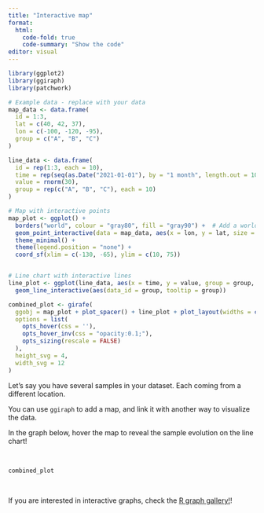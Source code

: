 ```yaml
---
title: "Interactive map"
format:
  html:
    code-fold: true
    code-summary: "Show the code"
editor: visual
---
```


```r
library(ggplot2)
library(ggiraph)
library(patchwork)

# Example data - replace with your data
map_data <- data.frame(
  id = 1:3,
  lat = c(40, 42, 37),
  lon = c(-100, -120, -95),
  group = c("A", "B", "C")
)

line_data <- data.frame(
  id = rep(1:3, each = 10),
  time = rep(seq(as.Date("2021-01-01"), by = "1 month", length.out = 10), 3),
  value = rnorm(30),
  group = rep(c("A", "B", "C"), each = 10)
)

# Map with interactive points
map_plot <- ggplot() +
  borders("world", colour = "gray80", fill = "gray90") +  # Add a world map background
  geom_point_interactive(data = map_data, aes(x = lon, y = lat, size = 5, color=group, tooltip = group, data_id = group)) +
  theme_minimal() +
  theme(legend.position = "none") +
  coord_sf(xlim = c(-130, -65), ylim = c(10, 75)) 


# Line chart with interactive lines
line_plot <- ggplot(line_data, aes(x = time, y = value, group = group, color=group)) +
  geom_line_interactive(aes(data_id = group, tooltip = group))

combined_plot <- girafe(
  ggobj = map_plot + plot_spacer() + line_plot + plot_layout(widths = c(0.35, 0, 0.65)),
  options = list(
    opts_hover(css = ''),
    opts_hover_inv(css = "opacity:0.1;"), 
    opts_sizing(rescale = FALSE)
  ),
  height_svg = 4,
  width_svg = 12
)

```

Let's say you have several samples in your dataset. Each coming from a different location.

You can use `ggiraph` to add a map, and link it with another way to visualize the data.

In the graph below, hover the map to reveal the sample evolution on the line chart!

<br/>


```r
combined_plot
```

<br/>

If you are interested in interactive graphs, check the [R graph gallery!](https://www.r-graph-gallery.com)!



<br/>

